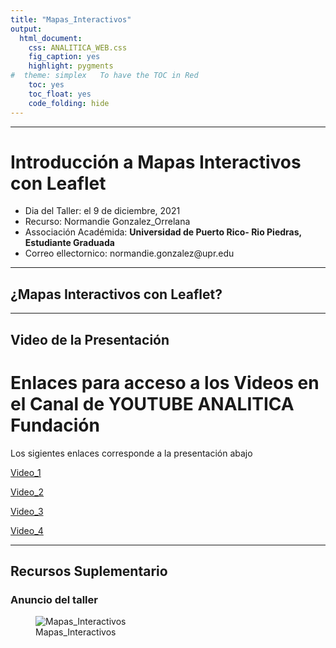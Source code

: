 ```yaml
---
title: "Mapas_Interactivos"
output:
  html_document:
    css: ANALITICA_WEB.css
    fig_caption: yes
    highlight: pygments
#  theme: simplex   To have the TOC in Red
    toc: yes
    toc_float: yes
    code_folding: hide
---
```


***

# Introducción a Mapas Interactivos con **Leaflet** 

- Dia del Taller: el 9 de diciembre, 2021
- Recurso: Normandie Gonzalez_Orrelana
- Associación Académida: **Universidad de Puerto Rico- Rio Piedras, Estudiante Graduada**
- Correo ellectornico: normandie.gonzalez@upr.edu


***

## ¿Mapas Interactivos con **Leaflet**?

 > 


***

## Video de la Presentación

# Enlaces para acceso a los Videos en el Canal de YOUTUBE ANALITICA Fundación

Los sigientes enlaces corresponde a la presentación abajo

[Video_1](https://www.youtube.com/watch?v=ylUR8POEh-s)

[Video_2](https://www.youtube.com/watch?v=FP347p404ME)

[Video_3](https://www.youtube.com/watch?v=98vR0agbAcA)

[Video_4](https://www.youtube.com/watch?v=diYVZVtX9KA)


***






## Recursos Suplementario



### Anuncio del taller


![Mapas_Interactivos](Fliers/Leaftlet_Flier.png)
